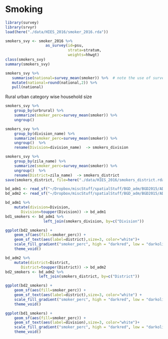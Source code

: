 # Smoking 

```r
library(survey)
library(srvyr)
load(here("./data/HIES_2016/smoker_2016.rda"))
```

```r
smokers_svy <- smoker_2016 %>%  
                  as_survey(id=psu,
                            strata=stratum,
                            weights=hhwgt)
class(smokers_svy)
summary(smokers_svy)
```

```r
smokers_svy %>% 
   summarise(national=survey_mean(smoker)) %>%  # note the use of survey mean
   mutate(national=round(national,2)) %>% 
   pull(national)
```



Rural urban category wise household size


```r
smokers_svy %>% 
    group_by(urbrural) %>% 
    summarize(smoker_perc=survey_mean(smoker)) %>% 
    ungroup()
```


```r
smokers_svy %>% 
    group_by(division_name) %>% 
    summarize(smoker_perc=survey_mean(smoker)) %>% 
    ungroup()  %>% 
    rename(Division=division_name)  -> smokers_division
```




```r
smokers_svy %>% 
    group_by(zila_name) %>% 
    summarize(smoker_perc=survey_mean(smoker)) %>% 
    ungroup()  %>% 
    rename(District=zila_name)  -> smokers_district
save(smokers_district, file=here("./data/HIES_2016/smokers_district.rda"))
```

```r
bd_adm1 <- read_sf("~/Dropbox/miscStuff/spatialStuff/BGD_adm/BGD2015/ADM1/bgd_bnd_adm1/bgd_bnd_adm1.shp") # this needs to be changed too
bd_adm2 <- read_sf("~/Dropbox/miscStuff/spatialStuff/BGD_adm/BGD2015/ADM2/bgd_bnd_adm2.shp")
```


```r
bd_adm1 %>% 
    mutate(division=Division,
	   Division=toupper(Division)) -> bd_adm1
bd1_smokers <- bd_adm1 %>% 
                 left_join(smokers_division, by=c("Division"))
```

```r
ggplot(bd2_smokers) +
    geom_sf(aes(fill=smoker_perc)) +
    geom_sf_text(aes(label=district),size=3, color="white")+
    scale_fill_gradient("smoker_perc", high = "darkred", low = "darkolivegreen1")+
    theme_void()
```




```r
bd_adm2 %>% 
    mutate(district=District,
	   District=toupper(District)) -> bd_adm2
bd2_smokers <- bd_adm2 %>% 
               left_join(smokers_district, by=c("District"))
```

```r
ggplot(bd2_smokers) +
    geom_sf(aes(fill=smoker_perc)) +
    geom_sf_text(aes(label=district),size=3, color="white") +
    scale_fill_gradient("smoker_perc", high = "darkred", low = "darkolivegreen1") +
    theme_void()
```

```r
ggplot(bd1_smokers) +
    geom_sf(aes(fill=smoker_perc)) +
    geom_sf_text(aes(label=division),size=3, color="white")+
    scale_fill_gradient("smoker_perc", high = "darkred", low = "darkolivegreen1") +
    theme_void()
```

